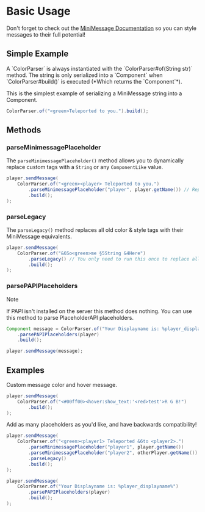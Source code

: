 
# Basic Usage

Don't forget to check out the [MiniMessage Documentation](https://docs.advntr.dev/minimessage/format.html) so you can style messages to their full potential!

## Simple Example

<Callout emoji="">
A `ColorParser` is always instantiated with the `ColorParser#of(String str)` method. The string is only serialized into a `Component` when `ColorParser#build()` is executed (*Which returns the `Component`*).
</Callout>

This is the simplest example of serializing a MiniMessage string into a Component.

```java
ColorParser.of("<green>Teleported to you.").build();
```

## Methods

### parseMinimessagePlaceholder

The `parseMinimessagePlaceholder()` method allows you to dynamically replace custom tags with a `String` or any `ComponentLike` value.

```java
player.sendMessage(
    ColorParser.of("<green><player> Teleported to you.")
        .parseMinimessagePlaceholder("player", player.getName()) // Replace <player> with the players username
        .build();
);
```

### parseLegacy

The `parseLegacy()` method replaces all old color & style tags with their MiniMessage equivalents.

```java
player.sendMessage(
    ColorParser.of("&6So<green>me §5String &4Here")
        .parseLegacy() // You only need to run this once to replace all legacy formatting codes
        .build();
);
```

### parsePAPIPlaceholders

> [!NOTE]
>
> If PAPI isn't installed on the server this method does nothing.
You can use this method to parse PlaceholderAPI placeholders.

```java
Component message = ColorParser.of("Your Displayname is: %player_displayname%")
    .parsePAPIPlaceholders(player)
    .build();

player.sendMessage(message);
```

## Examples

Custom message color and hover message.
```java
player.sendMessage(
    ColorParser.of("<#00ff00><hover:show_text:'<red>test'>R G B!")
        .build();
);
```

Add as many placeholders as you'd like, and have backwards compatibility!
```java
player.sendMessage(
    ColorParser.of("<green><player1> Teleported &6to <player2>.")
        .parseMinimessagePlaceholder("player1", player.getName())
        .parseMinimessagePlaceholder("player2", otherPlayer.getName())
        .parseLegacy()
        .build();
);
```

```java
player.sendMessage(
    ColorParser.of("Your Displayname is: %player_displayname%")
        .parsePAPIPlaceholders(player)
        .build();
);
```